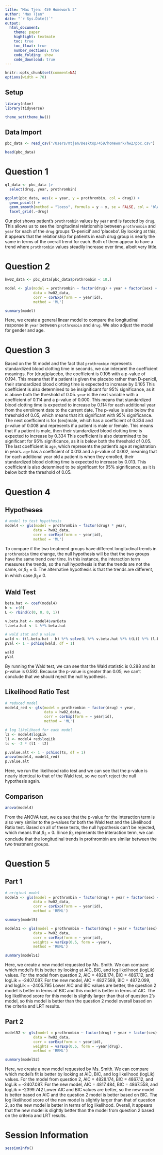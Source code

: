 ```yaml
---
title: "Max Tjen: 459 Homework 2"
author: "Max Tjen"
date: "`r Sys.Date()`"
output:
  html_document: 
    theme: paper
    highlight: textmate
    toc: true
    toc_float: true
    number_sections: true
    code_folding: show
    code_download: true
---
```


```r
knitr::opts_chunk$set(comment=NA)
options(width = 70)
```


## Setup

```r

library(nlme)
library(tidyverse)

theme_set(theme_bw())
```

## Data Import

```r
pbc_data <- read_csv("/Users/mtjen/Desktop/459/homework/hw2/pbc.csv")

head(pbc_data)
```


# Question 1
```r
q1_data <- pbc_data |>
  select(drug, year, prothrombin)

ggplot(pbc_data, aes(x = year, y = prothrombin, col = drug)) + 
  geom_point() +
  geom_smooth(method = "loess", formula = y ~ x, se = FALSE, col = "black") +
  facet_grid(.~drug)
```

Our plot shows patient's `prothrombin` values by `year` and is faceted by `drug`. This allows us to see the longitudinal relationship between `prothrombin` and `year` for each of the `drug` groups 'D-penicil' and 'placebo'. By looking at this, it appears that the relationship for patients in each drug group is nearly the same in terms of the overall trend for each. Both of them appear to have a trend where `prothrombin` values steadily increase over time, albeit very little.


# Question 2
```r
hw02_data <- pbc_data[pbc_data$prothrombin < 18,]

model <- gls(model = prothrombin ~ factor(drug) + year + factor(sex) + age,
             data = hw02_data, 
             corr = corExp(form = ~ year|id),
             method = 'ML')

summary(model)
```

Here, we create a general linear model to compare the longitudinal response in `year` between `prothrombin` and `drug`. We also adjust the model for gender and age.


# Question 3
Based on the fit model and the fact that `prothrombin` represents standardized blood clotting time in seconds, we can interpret the coefficient meanings. For (drug)placebo, the coefficient is 0.105 with a p-value of 0.194. This means that if a patient is given the placebo rather than D-penicil, their standardized blood clotting time is expected to increase by 0.105 This coefficient is also determined to be insignificant for 95% significance, as it is above both the threshold of 0.05. `year` is the next variable with a coefficient of 0.114 and a p-value of 0.000. This means that standardized blood clotting time is expected to increase by 0.114 for each additional year from the enrollment date to the current date. The p-value is also below the threshold of 0.05, which means that it's significant with 95% significance. The next coefficient is for (sex)male, which has a coefficient of 0.334 and p-value of 0.008 and represents if a patient is male or female. This means that if a patient is male, then their standardized blood clotting time is expected to increase by 0.334 This coefficient is also determined to be significant for 95% significance, as it is below both the threshold of 0.05. The last coefficient is `age`, which represents the patient's age at registration in years. `age` has a coefficient of 0.013 and a p-value of 0.002, meaning that for each additional year old a patient is when they enrolled, their standardized blood clotting time is expected to increase by 0.013. This coefficient is also determined to be significant for 95% significance, as it is below both the threshold of 0.05.


# Question 4

## Hypotheses

```r
# model to test hypothesis
model4 <- gls(model = prothrombin ~ factor(drug) * year,
             data = hw02_data, 
             corr = corExp(form = ~ year|id),
             method = 'ML')
```

To compare if the two treatment groups have different longitudinal trends in `prothrombin` time change, the null hypothesis will be that the two groups have the same trend over time. In this instance, the interaction term measures the trends, so the null hypothesis is that the trends are not the same, or $\beta_3$ = 0. The alternative hypothesis is that the trends are different, in which case $\beta_3 \neq$ 0.

## Wald Test

```r
beta.hat <- coef(model4)
h <- c(0) 
L <- rbind(c(0, 0, 0, 1))

v.beta.hat <- model4$varBeta
l.beta.hat <- L %*% beta.hat

# wald stat and p value
wald <- t(l.beta.hat - h) %*% solve(L %*% v.beta.hat %*% t(L)) %*% (l.beta.hat - h)
pVal <- 1 - pchisq(wald, df = 1)

wald
pVal
```

By running the Wald test, we can see that the Wald statistic is 0.288 and its p-value is 0.592. Because the p-value is greater than 0.05, we can't conclude that we should reject the null hypothesis.

## Likelihood Ratio Test

```r
# reduced model
model4_red <- gls(model = prothrombin ~ factor(drug) + year,
                  data = hw02_data, 
                  corr = corExp(form = ~ year|id),
                  method = 'ML')

# log likelihood for each model
l2 <- model4$logLik
l1 <- model4_red$logLik
ts <- -2 * (l1 - l2)

p.value.alt <- 1 - pchisq(ts, df = 1)
anova(model4, model4_red)
p.value.alt
```

Here, we run the likelihood ratio test and we can see that the p-value is nearly identical to that of the Wald test, so we can't reject the null hypothesis again.

## Comparison

```r
anova(model4)
```

From the ANOVA test, we ca see that the p-value for the interaction term is also very similar to the p-values for both the Wald test and the Likelihood Ratio test. Based on all of these tests, the null hypothesis can't be rejected, which means that $\beta_3$ = 0. Since $\beta_3$ represents the interaction term, we can conclude that the longitudinal trends in prothrombin are similar between the two treatment groups. 


# Question 5

## Part 1
```r
# original model
model5 <- gls(model = prothrombin ~ factor(drug) + year + factor(sex) + age,
             data = hw02_data, 
             corr = corExp(form = ~ year|id),
             method = 'REML')

summary(model5)
```

```r
model51 <- gls(model = prothrombin ~ factor(drug) + year + factor(sex) + age,
             data = hw02_data, 
             corr = corExp(form = ~ year|id),
             weights = varExp(0.5, form = ~year),
             method = 'REML')

summary(model51)
```

Here, we create a new model requested by Ms. Smith. We can compare which model's fit is better by looking at AIC, BIC, and log likelihood (logLik) values. For the model from question 2, AIC = 4828.174, BIC =	4867.12, and logLik = -2407.087. For the new model, AIC = 4827.589, BIC =	4872.099, and logLik = -2405.795 Lower AIC and BIC values are better, the question 2 model is better in terms of BIC and this model is better in terms of AIC. The log likelihood score for this model is slightly larger than that of question 2's model, so this model is better than the question 2 model overall based on the criteria and LRT results.

## Part 2
```r
model52 <- gls(model = prothrombin ~ factor(drug) + year + factor(sex) + age,
             data = hw02_data, 
             corr = corExp(form = ~ year|id),
             weights = varExp(0.5, form = ~year|drug),
             method = 'REML')

summary(model52)
```

Here, we create a new model requested by Ms. Smith. We can compare which model's fit is better by looking at AIC, BIC, and log likelihood (logLik) values. For the model from question 2, AIC = 4828.174, BIC =	4867.12, and logLik = -2407.087. For the new model, AIC = 4817.484, BIC =	4867.558, and logLik = -2399.742 Lower AIC and BIC values are better, so the new model is better based on AIC and the question 2 model is better based on BIC. The log likelihood score of the new model is slightly larger than that of question 2, so the new model is better in terms of log likelihood. Overall, it appears that the new model is slightly better than the model from question 2 based on the criteria and LRT results.


# Session Information

```r
sessionInfo()
```

